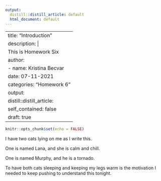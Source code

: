 ```yaml
---
output:
  distill::distill_article: default
  html_document: default
---
```


---
title: "Introduction"
description: |
  This is Homework Six
author: 
- name: Kristina Becvar
date: 07-11-2021
categories: "Homework 6"
output:
  distill::distill_article:
    self_contained: false
draft: true
---


```r
knitr::opts_chunk$set(echo = FALSE)
```


I have two cats lying on me as I write this.

One is named Lana, and she is calm and chill.

One is named Murphy, and he is a tornado.

To have both cats sleeping and keeping my legs warm is the motivation I needed to keep pushing to understand this tonight.


